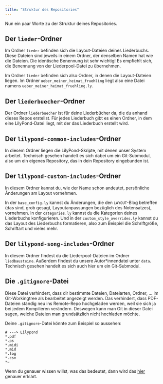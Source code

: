 ```yaml
---
title: "Struktur des Repositories"
---
```


Nun ein paar Worte zu der Struktur deines Repositories.

## Der `lieder`-Ordner

Im Ordner `lieder` befinden sich die Layout-Dateien deines Liederbuchs. Diese Dateien sind jeweils in einem Ordner, der denselben Namen hat wie die Dateien. Die identische Benennung ist sehr wichtig! Es empfiehlt sich, die Benennung von der Liederpool-Datei zu übernehmen.

Im Ordner `lieder` befinden sich also Ordner, in denen die Layout-Dateien liegen. Im Ordner `ueber_meiner_heimat_fruehling` liegt also eine Datei namens `ueber_meiner_heimat_fruehling.ly`.

## Der `liederbuecher`-Ordner

Der Ordner `liederbuecher` ist für deine Liederbücher da, die du anhand dieses Repos erstellst. Für jedes Liederbuch gibt es einen Ordner, in dem eine LilyPond-Datei liegt, mit der das Liederbuch erstellt wird.

## Der `lilypond-common-includes`-Ordner

In diesem Ordner liegen die LilyPond-Skripte, mit denen unser System arbeitet. Technisch gesehen handelt es sich dabei um ein Git-Submodul, also um ein eigenes Repository, das in dein Repository eingebunden ist.

## Der `lilypond-custom-includes`-Ordner

In diesem Ordner kannst du, wie der Name schon andeutet, persönliche Änderungen am Layout vornehmen.

In der `base_config.ly` kannst du Änderungen, die den `LAYOUT`-Blog betreffen (das sind, grob gesagt, Layoutanpassungen bezüglich des Notensatzes), vornehmen. In der `categories.ly` kannst du die Kategorien deines Liederbuchs konfigurieren. Und in der `custom_style_overrides.ly` kannst du das Layout des Liederbuchs formatieren, also zum Beispiel die Schriftgröße, Schriftart und vieles mehr.

## Der `lilypond-song-includes`-Ordner

In diesem Ordner findest du die Liederpool-Dateien im Ordner `liedbausteine`. Außerdem findest du unsere Autor\*innendatei unter `data`. Technisch gesehen handelt es sich auch hier um ein Git-Submodul.

## Die `.gitignore`-Datei

Diese Datei verhindert, dass dir bestimmte Dateien, Dateiarten, Ordner, … im Git-Workingtree als bearbeitet angezeigt werden. Das verhindert, dass PDF-Dateien ständig neu ins Remote-Repo hochgeladen werden, weil sie sich ja bei jedem Kompilieren verändern. Deswegen kann man Git in dieser Datei sagen, welche Dateien man grundsätzlich nicht hochladen möchte.

Deine `.gitignore`-Datei könnte zum Beispiel so aussehen:

``` gitignore
# ---> Lilypond
*.pdf
*.ps
*.midi
*.mid
*.log
*.csv
*~
```

Wenn du genauer wissen willst, was das bedeutet, dann wird das [hier](https://www.atlassian.com/de/git/tutorials/saving-changes/gitignore) genauer erklärt.
